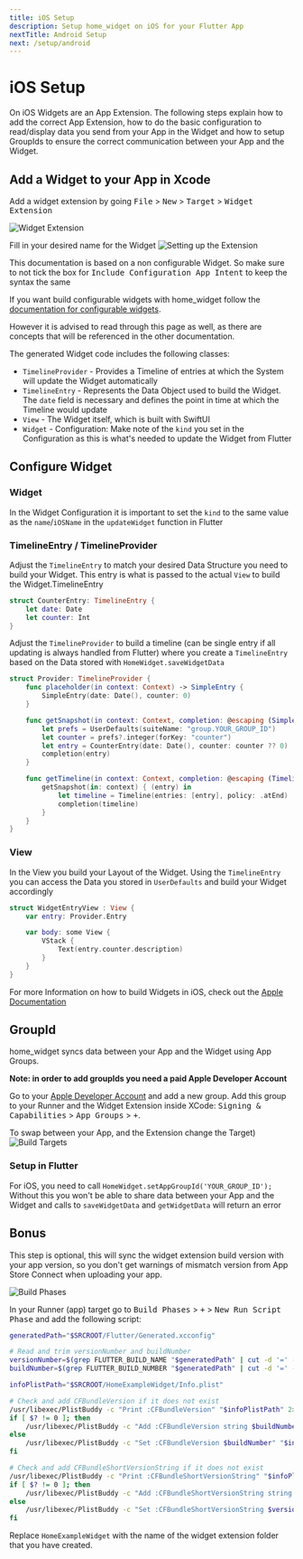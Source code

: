```yaml
---
title: iOS Setup
description: Setup home_widget on iOS for your Flutter App
nextTitle: Android Setup
next: /setup/android
---
```


# iOS Setup

On iOS Widgets are an App Extension.
The following steps explain how to add the correct App Extension, how to do the basic configuration to read/display data you send from your App in the Widget and how to setup GroupIds to ensure the correct communication between your App and the Widget.


## Add a Widget to your App in Xcode
Add a widget extension by going <kbd>File</kbd> > <kbd>New</kbd> > <kbd>Target</kbd> > <kbd>Widget Extension</kbd>

![Widget Extension](https://github.com/ABausG/home_widget/blob/main/.github/assets/widget_extension.png?raw=true)

Fill in your desired name for the Widget
![Setting up the Extension](/assets/create-widget-extension-ios.webp)

<Info>
This documentation is based on a non configurable Widget. So make sure to not tick the box for <kbd>Include Configuration App Intent</kbd> to keep the syntax the same

If you want build configurable widgets with home_widget follow the [documentation for configurable widgets](/features/configurable-widgets).

However it is advised to read through this page as well, as there are concepts that will be referenced in the other documentation.
</Info>

The generated Widget code includes the following classes:
- `TimelineProvider` - Provides a Timeline of entries at which the System will update the Widget automatically
- `TimelineEntry` - Represents the Data Object used to build the Widget. The `date` field is necessary and defines the point in time at which the Timeline would update
- `View` - The Widget itself, which is built with SwiftUI
- `Widget` - Configuration: Make note of the `kind` you set in the Configuration as this is what's needed to update the Widget from Flutter

## Configure Widget

### Widget
In the Widget Configuration it is important to set the `kind` to the same value as the `name`/`iOSName` in the `updateWidget` function in Flutter

### TimelineEntry / TimelineProvider
Adjust the `TimelineEntry` to match your desired Data Structure you need to build your Widget. This entry is what is passed to the actual `View` to build the Widget.TimelineEntry

```swift
struct CounterEntry: TimelineEntry {
    let date: Date
    let counter: Int
}
```

Adjust the `TimelineProvider` to build a timeline (can be single entry if all updating is always handled from Flutter) where you create a `TimelineEntry` based on the Data stored with `HomeWidget.saveWidgetData`
```swift
struct Provider: TimelineProvider {
    func placeholder(in context: Context) -> SimpleEntry {
        SimpleEntry(date: Date(), counter: 0)
    }

    func getSnapshot(in context: Context, completion: @escaping (SimpleEntry) -> ()) {
        let prefs = UserDefaults(suiteName: "group.YOUR_GROUP_ID")
        let counter = prefs?.integer(forKey: "counter")
        let entry = CounterEntry(date: Date(), counter: counter ?? 0)
        completion(entry)
    }

    func getTimeline(in context: Context, completion: @escaping (Timeline<Entry>) -> ()) {
        getSnapshot(in: context) { (entry) in
            let timeline = Timeline(entries: [entry], policy: .atEnd)
            completion(timeline)
        }
    }
}
```


### View
In the View you build your Layout of the Widget. Using the `TimelineEntry` you can access the Data you stored in `UserDefaults` and build your Widget accordingly

```swift
struct WidgetEntryView : View {
    var entry: Provider.Entry

    var body: some View {
        VStack {
            Text(entry.counter.description)
        }
    }
}
```

For more Information on how to build Widgets in iOS, check out the [Apple Documentation](https://developer.apple.com/documentation/swiftui/widget)

## GroupId
home_widget syncs data between your App and the Widget using App Groups.

**Note: in order to add groupIds you need a paid Apple Developer Account**

Go to your [Apple Developer Account](https://developer.apple.com/account/resources/identifiers/list/applicationGroup) and add a new group.
Add this group to your Runner and the Widget Extension inside XCode: <kbd>Signing & Capabilities</kbd> > <kbd>App Groups</kbd> > <kbd>+</kbd>.

To swap between your App, and the Extension change the Target)
![Build Targets](https://github.com/ABausG/home_widget/blob/main/.github/assets/target.png?raw=true)

### Setup in Flutter

For iOS, you need to call `HomeWidget.setAppGroupId('YOUR_GROUP_ID');`
Without this you won't be able to share data between your App and the Widget and calls to `saveWidgetData` and `getWidgetData` will return an error


## Bonus

<Accordion title="Sync CFBundleVersion (optional)">
This step is optional, this will sync the widget extension build version with your app version, so you don't get warnings of mismatch version from App Store Connect when uploading your app.

![Build Phases](https://github.com/ABausG/home_widget/blob/main/.github/assets/build_phases.png?raw=true)

In your Runner (app) target go to <kbd>Build Phases</kbd> > <kbd>+</kbd> > <kbd>New Run Script Phase</kbd> and add the following script:
```bash
generatedPath="$SRCROOT/Flutter/Generated.xcconfig"

# Read and trim versionNumber and buildNumber
versionNumber=$(grep FLUTTER_BUILD_NAME "$generatedPath" | cut -d '=' -f2 | xargs)
buildNumber=$(grep FLUTTER_BUILD_NUMBER "$generatedPath" | cut -d '=' -f2 | xargs)

infoPlistPath="$SRCROOT/HomeExampleWidget/Info.plist"

# Check and add CFBundleVersion if it does not exist
/usr/libexec/PlistBuddy -c "Print :CFBundleVersion" "$infoPlistPath" 2>/dev/null
if [ $? != 0 ]; then
    /usr/libexec/PlistBuddy -c "Add :CFBundleVersion string $buildNumber" "$infoPlistPath"
else
    /usr/libexec/PlistBuddy -c "Set :CFBundleVersion $buildNumber" "$infoPlistPath"
fi

# Check and add CFBundleShortVersionString if it does not exist
/usr/libexec/PlistBuddy -c "Print :CFBundleShortVersionString" "$infoPlistPath" 2>/dev/null
if [ $? != 0 ]; then
    /usr/libexec/PlistBuddy -c "Add :CFBundleShortVersionString string $versionNumber" "$infoPlistPath"
else
    /usr/libexec/PlistBuddy -c "Set :CFBundleShortVersionString $versionNumber" "$infoPlistPath"
fi

```

Replace `HomeExampleWidget` with the name of the widget extension folder that you have created.
</Accordion>